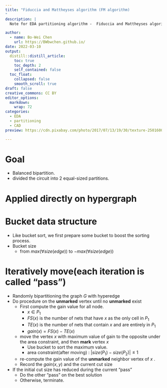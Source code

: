 ```yaml
---
title: "Fiduccia and Mattheyses algorithm (FM algorithm)
"
description: |
  Note for EDA partitioning algorithm -  Fiduccia and Mattheyses algorithm (FM algorithm)

author:
  - name: Bo-Wei Chen
    url: https://BWbwchen.github.io/
date: 2022-03-10
output:
  distill::distill_article:
    toc: true
    toc_depth: 2
    self_contained: false
  toc_float: 
    collapsed: false
    smooth_scroll: true
draft: false
creative_commons: CC BY
editor_options: 
  markdown: 
    wrap: 72
categories:
  - EDA
  - partitioning
  - CAD
preview: https://cdn.pixabay.com/photo/2017/07/13/19/30/texture-2501600_960_720.jpg

---
```


# Goal
- Balanced bipartition.
- divided the circuit into 2 equal-sized partitions.

# Applied directly on hypergraph

# Bucket data structure
- Like bucket sort, we first prepare some bucket to boost the sorting process.
- Bucket size
	- from $max(\forall size(edge))$ to $-max(\forall size(edge))$

# Iteratively move(each iteration is called "pass")
- Randomly bipartitioning the graph $G$ with hyperedge
- Do procedure on the **unmarked** vertex until no **unmarked** exist
	- First compute the gain value for all node.
		- $x \in P_1$
		- $FS(x)$ is the number of nets that have $x$ as the only cell in $P_1$
		- $TE(x)$ is the number of nets that contain $x$ and are entirely in $P_1$
		- $gain(x) = FS(x) - TE(x)$
	- move the vertex $x$ with maximum value of gain to the opposite under the area constraint, and then **mark** vertex $x$
		- Use bucket to sort the maximum value.
		- area constraint(after moving) : $|size(P_1) - size(P_2)| \leq 1$
	- re-compute the gain value of the **unmarked** neighbor vertex of $x$ .
	- Record the $gain(x, y)$ and the current cut size
- If the initial cut size has reduced during the current "pass"
	- Do the other "pass" on the best solution
	- Otherwise, terminate.
